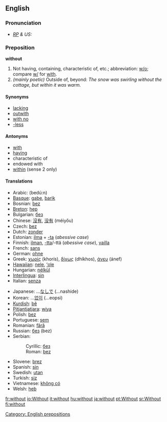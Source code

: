 ==English==

{{rank|came|men|come|109|without|make|def|might}}

===Pronunciation===
* ''[[RP]] & US:'' {{IPA|/wɪˈðaʊt/}}

===Preposition===
'''without'''
# Not having, containing, characteristic of, etc.; abbreviation: [[w/o]]; compare [[w/]] for [[with]].
# ''(mainly poetic)'' Outside of, beyond: ''The snow was swirling without the cottage, but within it was warm.''

==== Synonyms ====
*[[lacking]]
*[[outwith]]
*[[with no]]
*[[-less]]

==== Antonyms ====
*[[with]]
*[[having]]
*characteristic of
*endowed with
*[[within]] (sense 2 only)

==== Translations ====
{{top}}
*Arabic: {{ARchar|[[بدون]]}} (bedú:n)
*[[Basque]]: [[gabe]], [[barik]]
*Bosnian: [[bez#Bosnian|bez]]
*[[Breton]]: [[hep]]
*Bulgarian: [[без]]
*Chinese: [[沒有]], [[没有]] (méiyǒu)
*Czech: [[bez]]  
*Dutch: [[zonder]]
*Estonian: [[ilma]] + [[-ta]] (''abessive case'')
*Finnish: [[ilman]], [[-tta]]/-ttä (''abessive case''), [[vailla]]
*French: [[sans]]
*German: [[ohne]]
*Greek: [[χωρίς]] (khorís), [[δίχως]] (dhíkhos), [[άνευ]] (ánef)
*[[Hawaiian]]: [[nele]], [[ʻole]]
*Hungarian: [[nélkül]]
*[[Interlingua]]: [[sin]]
*Italian: [[senza]]
{{mid}}
*Japanese: ...[[なしで]] (...nashide)
*Korean: ...[[없이]] (...eopsi)
*[[Kurdish]]: [[bê]]
*[[Pitjantjatjara]]: [[wiya]]
*Polish: [[bez#Polish|bez]]
*Portuguese: [[sem]]
*Romanian: [[fără]]
*Russian: [[без#Russian|без]] (bez)
*Serbian:
*:Cyrillic: [[без#Serbian|без]]
*:Roman: [[bez#Serbian|bez]]
*Slovene: [[brez]]
*Spanish: [[sin]]
*Swedish: [[utan]]
*Turkish: [[siz]]
*Vietnamese: [[không có]]
*Welsh: [[heb]]

[[Category: English prepositions]]

[[fr:without]]
[[io:Without]]
[[it:without]]
[[hu:without]]
[[ja:without]]
[[pt:Without]]
[[sr:Without]]
[[fi:without]]